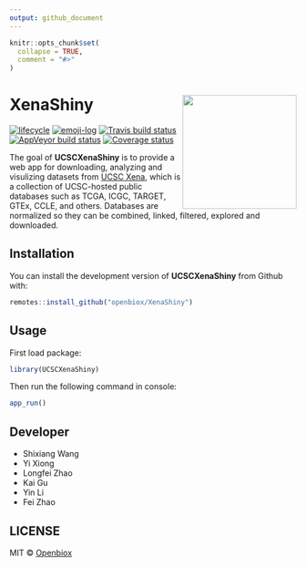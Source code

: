 ```yaml
---
output: github_document
---
```


<!-- README.md is generated from README.Rmd. Please edit that file -->

```r
knitr::opts_chunk$set(
  collapse = TRUE,
  comment = "#>"
)
```
# XenaShiny <img src="https://github.com/openbiox/openbiox-wiki/blob/master/static/img/logo-long.png" align="right" width="200"/>

[![lifecycle](https://img.shields.io/badge/lifecycle-experimental-orange.svg)](https://www.tidyverse.org/lifecycle/#experimental) [![emoji-log](https://cdn.rawgit.com/ahmadawais/stuff/ca97874/emoji-log/non-flat-round.svg)](https://github.com/ahmadawais/Emoji-Log/) [![Travis build status](https://travis-ci.org/openbiox/XenaShiny.svg?branch=master)](https://travis-ci.org/openbiox/XenaShiny) [![AppVeyor build status](https://ci.appveyor.com/api/projects/status/github/openbiox/XenaShiny?branch=master&svg=true)](https://ci.appveyor.com/project/openbiox/XenaShiny) [![Coverage status](https://codecov.io/gh/openbiox/XenaShiny/branch/master/graph/badge.svg)](https://codecov.io/github/openbiox/XenaShiny?branch=master)

The goal of **UCSCXenaShiny** is to provide a web app for downloading, analyzing and visulizing datasets from [UCSC Xena](https://xenabrowser.net/datapages/), which is a collection of UCSC-hosted public databases such as TCGA, ICGC, TARGET, GTEx, CCLE, and others. Databases are normalized so they can be combined, linked, filtered, explored and downloaded.

## Installation

You can install the development version of **UCSCXenaShiny** from Github with:

```r
remotes::install_github("openbiox/XenaShiny")
```

## Usage

First load package:

```r
library(UCSCXenaShiny)
```

Then run the following command in console:

```r
app_run()
```

## Developer

* Shixiang Wang
* Yi Xiong
* Longfei Zhao
* Kai Gu
* Yin Li
* Fei Zhao

## LICENSE

MIT &copy; [Openbiox](https://github.com/openbiox)